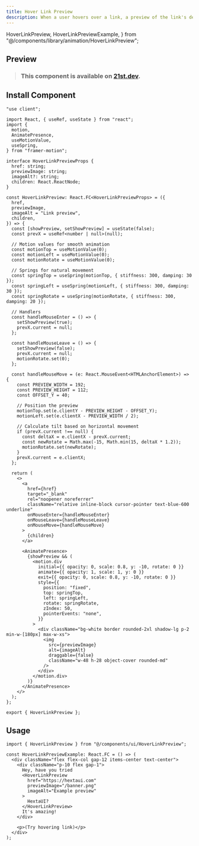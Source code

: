```yaml
---
title: Hover Link Preview
description: When a user hovers over a link, a preview of the link's destination appears.
---
```


  HoverLinkPreview,
  HoverLinkPreviewExample,
} from "@/components/library/animation/HoverLinkPreview";

## Preview

<PreviewContainer>
  <HoverLinkPreviewExample />
</PreviewContainer>

> ### This component is available on [21st.dev](https://tinyurl.com/pd8wpw6e).

## Install Component

```tsx title="HoverLinkPreview.tsx" tab="Manually"
"use client";

import React, { useRef, useState } from "react";
import {
  motion,
  AnimatePresence,
  useMotionValue,
  useSpring,
} from "framer-motion";

interface HoverLinkPreviewProps {
  href: string;
  previewImage: string;
  imageAlt?: string;
  children: React.ReactNode;
}

const HoverLinkPreview: React.FC<HoverLinkPreviewProps> = ({
  href,
  previewImage,
  imageAlt = "Link preview",
  children,
}) => {
  const [showPreview, setShowPreview] = useState(false);
  const prevX = useRef<number | null>(null);

  // Motion values for smooth animation
  const motionTop = useMotionValue(0);
  const motionLeft = useMotionValue(0);
  const motionRotate = useMotionValue(0);

  // Springs for natural movement
  const springTop = useSpring(motionTop, { stiffness: 300, damping: 30 });
  const springLeft = useSpring(motionLeft, { stiffness: 300, damping: 30 });
  const springRotate = useSpring(motionRotate, { stiffness: 300, damping: 20 });

  // Handlers
  const handleMouseEnter = () => {
    setShowPreview(true);
    prevX.current = null;
  };

  const handleMouseLeave = () => {
    setShowPreview(false);
    prevX.current = null;
    motionRotate.set(0);
  };

  const handleMouseMove = (e: React.MouseEvent<HTMLAnchorElement>) => {
    const PREVIEW_WIDTH = 192;
    const PREVIEW_HEIGHT = 112;
    const OFFSET_Y = 40;

    // Position the preview
    motionTop.set(e.clientY - PREVIEW_HEIGHT - OFFSET_Y);
    motionLeft.set(e.clientX - PREVIEW_WIDTH / 2);

    // Calculate tilt based on horizontal movement
    if (prevX.current !== null) {
      const deltaX = e.clientX - prevX.current;
      const newRotate = Math.max(-15, Math.min(15, deltaX * 1.2));
      motionRotate.set(newRotate);
    }
    prevX.current = e.clientX;
  };

  return (
    <>
      <a
        href={href}
        target="_blank"
        rel="noopener noreferrer"
        className="relative inline-block cursor-pointer text-blue-600 underline"
        onMouseEnter={handleMouseEnter}
        onMouseLeave={handleMouseLeave}
        onMouseMove={handleMouseMove}
      >
        {children}
      </a>

      <AnimatePresence>
        {showPreview && (
          <motion.div
            initial={{ opacity: 0, scale: 0.8, y: -10, rotate: 0 }}
            animate={{ opacity: 1, scale: 1, y: 0 }}
            exit={{ opacity: 0, scale: 0.8, y: -10, rotate: 0 }}
            style={{
              position: "fixed",
              top: springTop,
              left: springLeft,
              rotate: springRotate,
              zIndex: 50,
              pointerEvents: "none",
            }}
          >
            <div className="bg-white border rounded-2xl shadow-lg p-2 min-w-[180px] max-w-xs">
              <img
                src={previewImage}
                alt={imageAlt}
                draggable={false}
                className="w-48 h-28 object-cover rounded-md"
              />
            </div>
          </motion.div>
        )}
      </AnimatePresence>
    </>
  );
};

export { HoverLinkPreview };
```

## Usage

```tsx title="App.tsx"
import { HoverLinkPreview } from "@/components/ui/HoverLinkPreview";

const HoverLinkPreviewExample: React.FC = () => (
  <div className="flex flex-col gap-12 items-center text-center">
    <div className="p-10 flex gap-1">
      Hey, have you tried
      <HoverLinkPreview
        href="https://hextaui.com"
        previewImage="/banner.png"
        imageAlt="Example preview"
      >
        HextaUI?
      </HoverLinkPreview>
      It's amazing!
    </div>

    <p>(Try hovering link)</p>
  </div>
);
```
